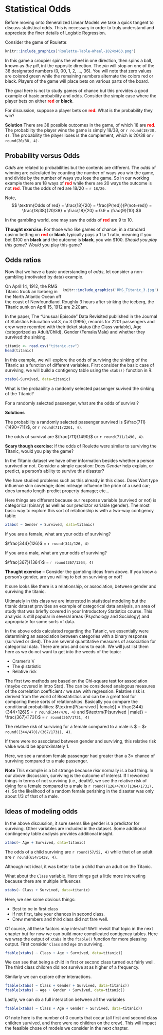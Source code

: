 
# Statistical Odds

Before moving onto Generalized Linear Models we take a quick tangent to discuss statistical odds. This is necessary in order to truly understand and appreciate the finer details of Logistic Regression.

Consider the game of Roulette:

```r
knitr::include_graphics('Roulette-Table-Wheel-1024x463.png')
```

In this game a croupier spins the wheel in one direction, then spins a ball, known as *the pill*, int the opposite direction. The *pin* will stop on one of the 38 designated numbers (0, 00, 1, 2, $\ldots$, 36). You will note that zero values are colored green while the remaining numbers alternate the colors red or black. Players of the game will place bets on various parts of the board.

The goal here is not to study games of chance but this provides a good example of basic probability and odds. Consider the simple case where the player bets on either <span style="color:red">**red**</span> or **black**.

For discussion, suppose a player bets on <span style="color:red">**red**</span>. What is the probability they win?

**Solution** There are 38 possible outcomes in the game, of which 18 are <span style="color:red">**red**</span>. The probability the player wins the game is simply 18/38, or `r round(18/38, 4)`. The probability the player loses is the complement, which is 20/38 or `r round(20/38, 4)`.

## Probability versus Odds

*Odds* are related to probabilities but the contents are different. The *odds* of winning are calculated by counting the number of ways you win the game, and divide by the number of ways you lose the game. So in our working example there are 18 ways of <span style="color:red">**red**</span> while there are 20 ways the outcome is not <span style="color:red">**red**</span>. Thus the odds of red are 18/20 = `r 18/20`.

Note,
$$ \textrm{Odds of red} = \frac{18}{20} = \frac{P(red)}{P(not~red)} = \frac{18/38}{20/38} = \frac{18}{20} = 0.9 = \frac{9}{10}.$$

In the gambling world, one may saw the odds of <span style="color:red">**red**</span> are 9 to 10. 

**Thought exercise:** For those who like games of chance, in a standard casino betting on <span style="color:red">**red**</span> or **black** typically pays a 1 to 1 ratio, meaning if you bet \$100 on **black** and the outcome is **black**, you win \$100. *Should you play this game?* *Would* you play this game?

## Odds ratios

Now that we have a basic understanding of *odds*, let consider a non-gambling (motivated by data) example.

<div style="float:right;position: relative; ">
```r
knitr::include_graphics('RMS_Titanic_3.jpg')
```
</div>

On April 14, 1912, the RMS Titanic truck an Iceberg in the North Atlantic Ocean off the coast of Newfoundland. Roughly 3 hours after striking the iceberg, the Titanic sunk on April 15, 1912 are 2:20am. 

In the paper, The "Unusual Episode" Data Revisited published in the Journal of Statistics Education vol.3, no.3 (1995), records for 2201 passengers and crew were recorded with their ticket status (the Class variable), Age (categorized as Adult/Child), Gender (Female/Male) and whether they survived the sinking.

```r
titanic <- read.csv("titanic.csv")
head(titanic)
```

In this example, we will explore the odds of surviving the sinking of the Titanic as a function of different variables. First consider the basic case of surviving, we will build a contigency table using the `xtabs()` function in R.

```r
xtabs(~Survived, data=titanic)
```

What is the probability a randomly selected passenger suvived the sinking of the Titanic?

For a randomly selected passenger, what are the odds of survival?

**Solutions**

The probability a randomly selected passenger survived is $\frac{711}{1490+711}$, or `r round(711/2201, 4)`. 

The odds of survival are $\frac{711}{1490}$ or `r round(711/1490, 4)`. 

**Scary though exercise:** If the odds of Roulette were similar to surviving the Titanic, would you play the game?


In the Titanic dataset we have other information besides whether a person survived or not. Consider a simple question: Does *Gender* help explain, or predict, a person's ability to survive this disaster?

We have studied problems such as this already in this class. Does Wart type influence skin coverage; does mileage influence the price of a used car; does tornado length predict property damage; etc... 

Here things are different because our response variable (survived or not) is categorical (binary) as well as our predictor variable (gender). The most basic way to explore this sort of relationship is with a two-way contigency table:

```r
xtabs( ~ Gender + Survived, data=titanic)
```

If you are a female, what are your odds of surviving? 

$\frac{344}{126}$ =  `r round(344/126, 4)`

If you are a male, what are your odds of surviving?

$\frac{367}{1364}$ =  `r round(367/1364, 4)`

**Thought exercise** -- Consider the gambling ideas from above. If you know a person's gender, are you willing to bet on surviving or not?

It sure looks like there is a relationship, or association, between gender and surviving the titanic. 

Ultimately in this class we are interested in statistical modeling but the titanic dataset provides an example of categorical data analysis, an area of study that was briefly covered in your Introductory Statistics course. This analysis is still popular in several areas (Psychology and Sociology) and appropriate for some sorts of data.

In the above odds calculated regarding the Tatanic, we essentially were determining an association between categories with a binary response (survived or died). The are several quantitative measures of association for categorical data. There are pros and cons to each. We will just list them here as we do not want to get into the weeds of the topic:

* Cramer's V
* The $\phi$ statistic
* Relative risk

The first two methods are based on the Chi-square test for association (maybe covered in Intro Stat). The can be considered analogous measures of the correlation coefficient $r$ we saw with regression.
Relative risk is derived from the world of Biostatistics and can be a great tool for comparing these sorts of relationships. Basically you compare the conditional probabilities: $\textrm{P(survived | female)} = \frac{344}{344+126}$ =  `r round(344/470, 4)`
and $\textrm{P(survived | male)} = \frac{367}{1731}$ =  `r round(367/1731, 4)`

The relative risk of surviving for a female compared to a male is $\frac{344/470}{367/1731} = $`r round((344/470)/(367/1731), 4)`.

If there were no associated between gender and surviving, this relative risk value would be approximately 1.

Here, we see a random female passenger had greater than a $3\times$ chance of surviving compared to a male passenger. 

**Note** This example is a bit strange because *risk* normally is a bad thing. In our above discussion, surviving is the outcome of interest. If I reworked things in terms of not surviving (i.e., death!), we see the relative risk of dying for a female compared to a male is `r round((126/470)/(1364/1731), 4)`. So the likelihood of a random female perishing in the disaster was only about 1/3 of that of a male.

## Ideas of modeling odds

In the above discussion, it sure seems like gender is a predictor for surviving. Other variables are included in the dataset. Some additional contingency table analysis provides additional insight.

```r
xtabs(~ Age + Survived, data=titanic)
```

The odds of a child surviving are `r round(57/52, 4)` while that of an adult are `r round(654/1438, 4)`. 

Although not ideal, it was better to be a child than an adult on the Titanic.

What about the `Class` variable. Here things get a little more interesting because there are multiple influences

```r
xtabs(~ Class + Survived, data=titanic)
```

Here, we see some obvious things:

* Best to be in first class
* If not first, take your chances in second class.
* Crew members and third class did not fare well.

Of course, all these factors may interact! We'll revisit that topic in the next chapter but for now we can build more complicated contigency tables. Here we wrap the output of `xtabs` in the `ftable()` function for more pleasing output. First consider `Class` and `Age` on surviving.

```r
ftable(xtabs( ~ Class + Age + Survived, data=titanic))
```

We can see that being a child in first or second class turned out fairly well. The third class children did not survive at as higher of a frequency.

Similarly we can explore other interactions.

```r
ftable(xtabs( ~ Class + Gender + Survived, data=titanic))
ftable(xtabs( ~ Age + Gender + Survived, data=titanic))
```

Lastly, we can do a full interaction between all the variables

```r
ftable(xtabs( ~ Class + Age + Gender + Survived, data=titanic))
```

Of note here is the number of 0 counts that occur (all first and second class children survived, and there were no children on the crew). This will impact the feasible chose of models we consider in the next chapter.

